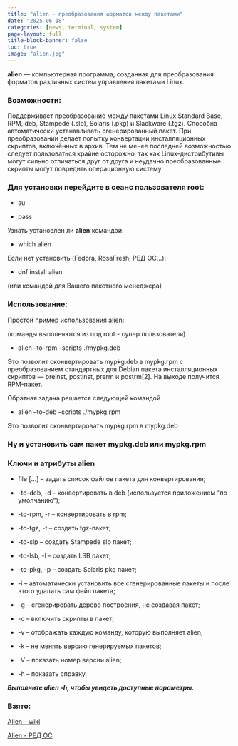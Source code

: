 ```yaml
---
title: "alien - преобразования форматов между пакетами"
date: "2025-06-18"
categories: [news, terminal, system]
page-layout: full
title-block-banner: false
toc: true
image: "alien.jpg"
---
```


**alien** — компьютерная программа, созданная для преобразования форматов различных систем управления пакетами Linux.

### Возможности:

Поддерживает преобразование между пакетами Linux Standard Base, RPM, deb, Stampede (.slp), Solaris (.pkg) и Slackware (.tgz). Способна автоматически устанавливать сгенерированный пакет. При преобразовании делает попытку конвертации инсталляционных скриптов, включённых в архив. Тем не менее последней возможностью следует пользоваться крайне осторожно, так как Linux-дистрибутивы могут сильно отличаться друг от друга и неудачно преобразованные скрипты могут повредить операционную систему.

### Для установки перейдите в сеанс пользователя root:

- su -

- pass

Узнать установлен ли **alien** командой:

- which alien

Если нет установить (Fedora, RosaFresh, РЕД ОС...):

- dnf install alien

(или командой для Вашего пакетного менеджера)

### Использование:

Простой пример использования alien:

(команды выполняются из под root - супер пользователя)

- alien --to-rpm --scripts ./mypkg.deb

Это позволит сконвертировать mypkg.deb в mypkg.rpm с преобразованием стандартных для Debian пакета инсталляционных скриптов — preinst, postinst, prerm и postrm[2]. На выходе получится RPM-пакет.

Обратная задача решается следующей командой

- alien --to-deb --scripts ./mypkg.rpm

Это позволит сконвертировать mypkg.rpm в mypkg.deb

### Ну и установить сам пакет mypkg.deb или mypkg.rpm

### Ключи и атрибуты alien

- file [...] – задать список файлов пакета для конвертирования;
    
- -to-deb, -d – конвертировать в deb (используется приложением "по умолчанию");
    
- -to-rpm, -r – конвертировать в rpm;
    
- -to-tgz, -t – создать tgz-пакет;
    
- -to-slp – создать Stampede slp пакет;
    
- -to-lsb, -l – создать LSB пакет;
    
- -to-pkg, -p – создать Solaris pkg пакет;
    
- -i – автоматически установить все сгенерированные пакеты и после этого удалить сам файл пакета;
    
- -g – сгенерировать дерево построения, не создавая пакет;
    
- -c – включить скрипты в пакет;
    
- -v – отображать каждую команду, которую выполняет alien;
    
- -k – не менять версию генерируемых пакетов;
    
- -V – показать номер версии alien;
    
- -h – показать справку.

***Выполните alien -h, чтобы увидеть доступные параметры.***

### Взято:

[Alien - wiki](https://ru.wikipedia.org/wiki/Alien)

[Alien - РЕД ОС](https://redos.red-soft.ru/base/redos-7_3/7_3-base-consept/7_3-sys-dnf/7_3-alien/)

